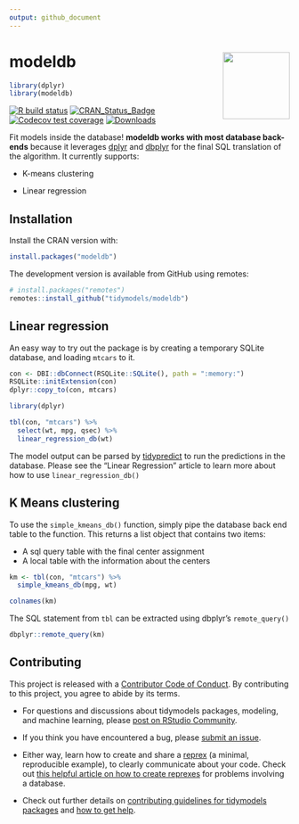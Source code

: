 ```yaml
---
output: github_document
---
```


# modeldb <img src="man/figures/logo.png" align="right" alt="" width="120" />

```r
library(dplyr)
library(modeldb)
```

[![R build status](https://github.com/tidymodels/modeldb/workflows/R-CMD-check/badge.svg)](https://github.com/tidymodels/modeldb/actions)
[![CRAN_Status_Badge](http://www.r-pkg.org/badges/version/modeldb)](https://CRAN.R-project.org/package=modeldb)
[![Codecov test coverage](https://codecov.io/gh/tidymodels/modeldb/branch/main/graph/badge.svg)](https://app.codecov.io/gh/tidymodels/modeldb?branch=main)
[![Downloads](http://cranlogs.r-pkg.org/badges/modeldb)](https://CRAN.R-project.org/package=modeldb)

Fit models inside the database! **modeldb works with most database back-ends** because it leverages [dplyr](https://dplyr.tidyverse.org/) and [dbplyr](https://dbplyr.tidyverse.org/) for the final SQL translation of the algorithm. It currently supports:

- K-means clustering

- Linear regression

## Installation

Install the CRAN version with:

```r
install.packages("modeldb")
```

The development version is available from GitHub using remotes:

```r
# install.packages("remotes")
remotes::install_github("tidymodels/modeldb")
```

## Linear regression

An easy way to try out the package is by creating a temporary SQLite database, and loading `mtcars` to it.

```r
con <- DBI::dbConnect(RSQLite::SQLite(), path = ":memory:")
RSQLite::initExtension(con)
dplyr::copy_to(con, mtcars)
```

```r
library(dplyr)

tbl(con, "mtcars") %>%
  select(wt, mpg, qsec) %>%
  linear_regression_db(wt)
```

The model output can be parsed by [tidypredict](https://tidypredict.tidymodels.org/) to run the predictions in the database. Please see the "Linear Regression" article to learn more about how to use `linear_regression_db()`

## K Means clustering

To use the `simple_kmeans_db()` function, simply pipe the database back end table to the function.  This returns a list object that contains two items:

- A sql query table with the final center assignment
- A local table with the information about the centers

```r
km <- tbl(con, "mtcars") %>%
  simple_kmeans_db(mpg, wt)

colnames(km)
```

The SQL statement from `tbl` can be extracted using dbplyr's `remote_query()`

```r
dbplyr::remote_query(km)
```

## Contributing

This project is released with a [Contributor Code of Conduct](https://contributor-covenant.org/version/2/0/CODE_OF_CONDUCT.html). By contributing to this project, you agree to abide by its terms.

- For questions and discussions about tidymodels packages, modeling, and machine learning, please [post on RStudio Community](https://community.rstudio.com/new-topic?category_id=15&tags=tidymodels,question).

- If you think you have encountered a bug, please [submit an issue](https://github.com/tidymodels/modeldb/issues).

- Either way, learn how to create and share a [reprex](https://reprex.tidyverse.org/articles/articles/learn-reprex.html) (a minimal, reproducible example), to clearly communicate about your code. Check out [this helpful article on how to create reprexes](https://dbplyr.tidyverse.org/articles/reprex.html) for problems involving a database.

- Check out further details on [contributing guidelines for tidymodels packages](https://www.tidymodels.org/contribute/) and [how to get help](https://www.tidymodels.org/help/).

